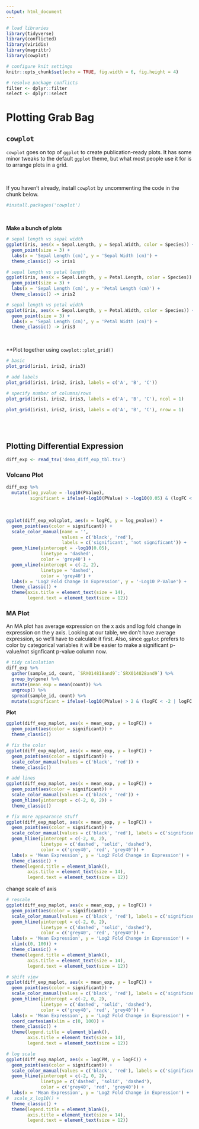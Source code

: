 ```yaml
---
output: html_document
---
```


```r
# load libraries
library(tidyverse)
library(conflicted)
library(viridis)
library(magrittr)
library(cowplot)

# configure knit settings
knitr::opts_chunk$set(echo = TRUE, fig.width = 6, fig.height = 4)

# resolve package conflicts
filter <- dplyr::filter
select <- dplyr::select
```

# Plotting Grab Bag

## `cowplot`

`cowplot` goes on top of `ggplot` to create publication-ready plots. It has some minor tweaks to the default `ggplot` theme, but what most people use it for is to arrange plots in a grid.

<br>

If you haven't already, install `cowplot` by uncommenting the code in the chunk below.

```r
#install.packages('cowplot')
```

<br>

**Make a bunch of plots**

```r
# sepal length vs sepal width
ggplot(iris, aes(x = Sepal.Length, y = Sepal.Width, color = Species)) +
  geom_point(size = 3) +
  labs(x = 'Sepal Length (cm)', y = 'Sepal Width (cm)') +
  theme_classic() -> iris1

# sepal length vs petal length
ggplot(iris, aes(x = Sepal.Length, y = Petal.Length, color = Species)) +
  geom_point(size = 3) +
  labs(x = 'Sepal Length (cm)', y = 'Petal Length (cm)') +
  theme_classic() -> iris2

# sepal length vs petal width
ggplot(iris, aes(x = Sepal.Length, y = Petal.Width, color = Species)) +
  geom_point(size = 3) +
  labs(x = 'Sepal Length (cm)', y = 'Petal Width (cm)') +
  theme_classic() -> iris3
```

<br>

**Plot together using `cowplot::plot_grid()`

```r
# basic
plot_grid(iris1, iris2, iris3)

# add labels
plot_grid(iris1, iris2, iris3, labels = c('A', 'B', 'C'))

# specify number of columns/rows
plot_grid(iris1, iris2, iris3, labels = c('A', 'B', 'C'), ncol = 1)

plot_grid(iris1, iris2, iris3, labels = c('A', 'B', 'C'), nrow = 1)
```

<br><br>

## Plotting Differential Expression

```r
diff_exp <- read_tsv('demo_diff_exp_tbl.tsv')
```

### Volcano Plot



```r
diff_exp %>%
  mutate(log_pvalue = -log10(PValue),
         significant = ifelse(-log10(PValue) > -log10(0.05) & (logFC < -2 | logFC > 2), 'sig', 'notsig')) -> diff_exp_volcplot
```

<br>

```r
ggplot(diff_exp_volcplot, aes(x = logFC, y = log_pvalue)) +
  geom_point(aes(color = significant)) +
  scale_color_manual(name = '', 
                     values = c('black', 'red'), 
                     labels = c('significant', 'not significant')) +
  geom_hline(yintercept = -log10(0.05), 
             linetype = 'dashed', 
             color = 'grey40') +
  geom_vline(xintercept = c(-2, 2), 
             linetype = 'dashed', 
             color = 'grey40') +
  labs(x = 'Log2 Fold Change in Expression', y = '-Log10 P-Value') +
  theme_classic() +
  theme(axis.title = element_text(size = 14), 
        legend.text = element_text(size = 12))
```

### MA Plot

An MA plot has average expression on the x axis and log fold change in expression on the y axis. Looking at our table, we don't have average expression, so we'll have to calculate it first. Also, since `ggplot` prefers to color by categorical variables it will be easier to make a significant p-value/not signficant p-value column now.

```r
# tidy calculation
diff_exp %>% 
  gather(sample_id, count, `SRX014818and9`:`SRX014828and9`) %>%
  group_by(gene) %>%
  mutate(mean_exp = mean(count)) %>%
  ungroup() %>%
  spread(sample_id, count) %>%
  mutate(significant = ifelse(-log10(PValue) > 2 & (logFC < -2 | logFC > 2), 'sig', 'notsig')) -> diff_exp_maplot
```

**Plot**

```r
ggplot(diff_exp_maplot, aes(x = mean_exp, y = logFC)) +
  geom_point(aes(color = significant)) +
  theme_classic()
```

```r
# fix the color
ggplot(diff_exp_maplot, aes(x = mean_exp, y = logFC)) +
  geom_point(aes(color = significant)) +
  scale_color_manual(values = c('black', 'red')) +
  theme_classic()
```

```r
# add lines
ggplot(diff_exp_maplot, aes(x = mean_exp, y = logFC)) +
  geom_point(aes(color = significant)) +
  scale_color_manual(values = c('black', 'red')) +
  geom_hline(yintercept = c(-2, 0, 2)) +
  theme_classic()
```

```r
# fix more appearance stuff
ggplot(diff_exp_maplot, aes(x = mean_exp, y = logFC)) +
  geom_point(aes(color = significant)) +
  scale_color_manual(values = c('black', 'red'), labels = c('significant', 'not significant')) +
  geom_hline(yintercept = c(-2, 0, 2), 
             linetype = c('dashed', 'solid', 'dashed'), 
             color = c('grey40', 'red', 'grey40')) +
  labs(x = 'Mean Expression', y = 'Log2 Fold Change in Expression') +
  theme_classic() +
  theme(legend.title = element_blank(), 
        axis.title = element_text(size = 14),
        legend.text = element_text(size = 12))
```

change scale of axis

```r
# rescale
ggplot(diff_exp_maplot, aes(x = mean_exp, y = logFC)) +
  geom_point(aes(color = significant)) +
  scale_color_manual(values = c('black', 'red'), labels = c('significant', 'not significant')) +
  geom_hline(yintercept = c(-2, 0, 2), 
             linetype = c('dashed', 'solid', 'dashed'), 
             color = c('grey40', 'red', 'grey40')) +
  labs(x = 'Mean Expression', y = 'Log2 Fold Change in Expression') +
  xlim(c(0, 100)) +
  theme_classic() +
  theme(legend.title = element_blank(), 
        axis.title = element_text(size = 14),
        legend.text = element_text(size = 12))

# shift view
ggplot(diff_exp_maplot, aes(x = mean_exp, y = logFC)) +
  geom_point(aes(color = significant)) +
  scale_color_manual(values = c('black', 'red'), labels = c('significant', 'not significant')) +
  geom_hline(yintercept = c(-2, 0, 2), 
             linetype = c('dashed', 'solid', 'dashed'), 
             color = c('grey40', 'red', 'grey40')) +
  labs(x = 'Mean Expression', y = 'Log2 Fold Change in Expression') +
  coord_cartesian(xlim = c(0, 100)) +
  theme_classic() +
  theme(legend.title = element_blank(), 
        axis.title = element_text(size = 14),
        legend.text = element_text(size = 12))

# log scale
ggplot(diff_exp_maplot, aes(x = logCPM, y = logFC)) +
  geom_point(aes(color = significant)) +
  scale_color_manual(values = c('black', 'red'), labels = c('significant', 'not significant')) +
  geom_hline(yintercept = c(-2, 0, 2), 
             linetype = c('dashed', 'solid', 'dashed'), 
             color = c('grey40', 'red', 'grey40')) +
  labs(x = 'Mean Expression', y = 'Log2 Fold Change in Expression') +
#  scale_x_log10() +
  theme_classic() +
  theme(legend.title = element_blank(), 
        axis.title = element_text(size = 14),
        legend.text = element_text(size = 12))
```




